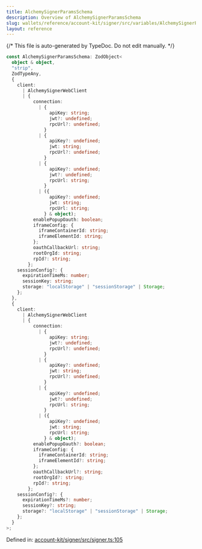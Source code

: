 ```yaml
---
title: AlchemySignerParamsSchema
description: Overview of AlchemySignerParamsSchema
slug: wallets/reference/account-kit/signer/src/variables/AlchemySignerParamsSchema
layout: reference
---
```


{/* This file is auto-generated by TypeDoc. Do not edit manually. */}

```ts
const AlchemySignerParamsSchema: ZodObject<
  object & object,
  "strip",
  ZodTypeAny,
  {
    client:
      | AlchemySignerWebClient
      | {
          connection:
            | {
                apiKey: string;
                jwt?: undefined;
                rpcUrl?: undefined;
              }
            | {
                apiKey?: undefined;
                jwt: string;
                rpcUrl?: undefined;
              }
            | {
                apiKey?: undefined;
                jwt?: undefined;
                rpcUrl: string;
              }
            | ({
                apiKey?: undefined;
                jwt: string;
                rpcUrl: string;
              } & object);
          enablePopupOauth: boolean;
          iframeConfig: {
            iframeContainerId: string;
            iframeElementId: string;
          };
          oauthCallbackUrl: string;
          rootOrgId: string;
          rpId?: string;
        };
    sessionConfig?: {
      expirationTimeMs: number;
      sessionKey: string;
      storage: "localStorage" | "sessionStorage" | Storage;
    };
  },
  {
    client:
      | AlchemySignerWebClient
      | {
          connection:
            | {
                apiKey: string;
                jwt?: undefined;
                rpcUrl?: undefined;
              }
            | {
                apiKey?: undefined;
                jwt: string;
                rpcUrl?: undefined;
              }
            | {
                apiKey?: undefined;
                jwt?: undefined;
                rpcUrl: string;
              }
            | ({
                apiKey?: undefined;
                jwt: string;
                rpcUrl: string;
              } & object);
          enablePopupOauth?: boolean;
          iframeConfig: {
            iframeContainerId: string;
            iframeElementId?: string;
          };
          oauthCallbackUrl?: string;
          rootOrgId?: string;
          rpId?: string;
        };
    sessionConfig?: {
      expirationTimeMs?: number;
      sessionKey?: string;
      storage?: "localStorage" | "sessionStorage" | Storage;
    };
  }
>;
```

Defined in: [account-kit/signer/src/signer.ts:105](https://github.com/alchemyplatform/aa-sdk/blob/9df5be8c23af4e472bcb503c17766b16da0ad87d/account-kit/signer/src/signer.ts#L105)
